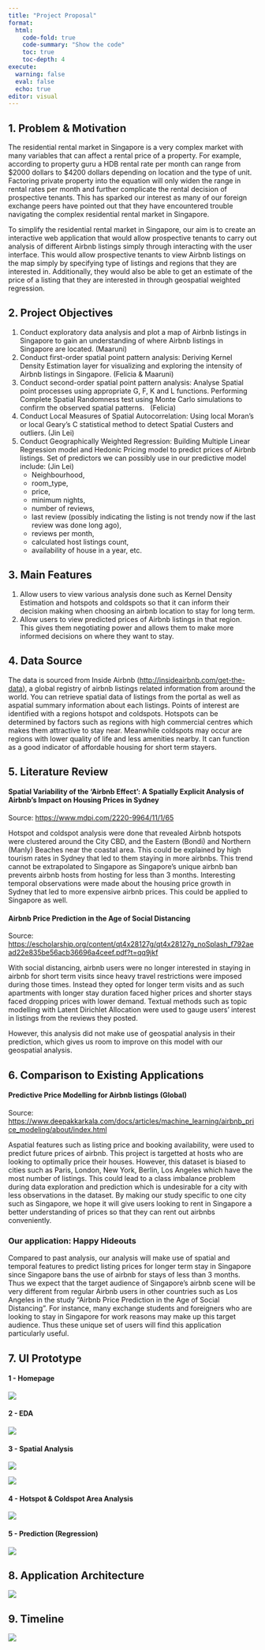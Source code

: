 ```yaml
---
title: "Project Proposal"
format: 
  html: 
    code-fold: true
    code-summary: "Show the code"
    toc: true
    toc-depth: 4
execute: 
  warning: false
  eval: false
  echo: true
editor: visual
---
```


## 1. Problem & Motivation

The residential rental market in Singapore is a very complex market with many variables that can affect a rental price of a property. For example, according to property guru a HDB rental rate per month can range from \$2000 dollars to \$4200 dollars depending on location and the type of unit. Factoring private property into the equation will only widen the range in rental rates per month and further complicate the rental decision of prospective tenants. This has sparked our interest as many of our foreign exchange peers have pointed out that they have encountered trouble navigating the complex residential rental market in Singapore.  

To simplify the residential rental market in Singapore, our aim is to create an interactive web application that would allow prospective tenants to carry out analysis of different Airbnb listings simply through interacting with the user interface. This would allow prospective tenants to view Airbnb listings on the map simply by specifying type of listings and regions that they are interested in. Additionally, they would also be able to get an estimate of the price of a listing that they are interested in through geospatial weighted regression. 

## 2. Project Objectives

1.  Conduct exploratory data analysis and plot a map of Airbnb listings in Singapore to gain an understanding of where Airbnb listings in Singapore are located. (Maaruni)
2.  Conduct first-order spatial point pattern analysis: Deriving Kernel Density Estimation layer for visualizing and exploring the intensity of Airbnb listings in Singapore. (Felicia & Maaruni)
3.  Conduct second-order spatial point pattern analysis: Analyse Spatial point processes using appropriate G, F, K and L functions. Performing Complete Spatial Randomness test using Monte Carlo simulations to confirm the observed spatial patterns.   (Felicia)
4.  Conduct Local Measures of Spatial Autocorrelation: Using local Moran’s or local Geary’s C statistical method to detect Spatial Custers and outliers. (Jin Lei)
5.  Conduct Geographically Weighted Regression: Building Multiple Linear Regression model and Hedonic Pricing model to predict prices of Airbnb listings. Set of predictors we can possibly use in our predictive model include: (Jin Lei)
    -   Neighbourhood,
    -   room_type,
    -   price,
    -   minimum nights,
    -   number of reviews,
    -   last review (possibly indicating the listing is not trendy now if the last review was done long ago),
    -   reviews per month,
    -   calculated host listings count,
    -   availability of house in a year, etc.

## 3. Main Features

1.  Allow users to view various analysis done such as Kernel Density Estimation and hotspots and coldspots so that it can inform their decision making when choosing an airbnb location to stay for long term.
2.  Allow users to view predicted prices of Airbnb listings in that region. This gives them negotiating power and allows them to make more informed decisions on where they want to stay.

## **4. Data Source**

The data is sourced from Inside Airbnb (<http://insideairbnb.com/get-the-data>), a global registry of airbnb listings related information from around the world. You can retrieve spatial data of listings from the portal as well as aspatial summary information about each listings. Points of interest are identified with a regions hotspot and coldspots. Hotspots can be determined by factors such as regions with high commercial centres which makes them attractive to stay near. Meanwhile coldspots may occur are regions with lower quality of life and less amenities nearby. It can function as a good indicator of affordable housing for short term stayers.

## **5. Literature Review**

#### Spatial Variability of the ‘Airbnb Effect’: A Spatially Explicit Analysis of Airbnb’s Impact on Housing Prices in Sydney

Source: <https://www.mdpi.com/2220-9964/11/1/65>

Hotspot and coldspot analysis were done that revealed Airbnb hotspots were clustered around the City CBD, and the Eastern (Bondi) and Northern (Manly) Beaches near the coastal area. This could be explained by high tourism rates in Sydney that led to them staying in more airbnbs. This trend cannot be extrapolated to Singapore as Singapore's unique airbnb ban prevents airbnb hosts from hosting for less than 3 months. Interesting temporal observations were made about the housing price growth in Sydney that led to more expensive airbnb prices. This could be applied to Singapore as well.

#### Airbnb Price Prediction in the Age of Social Distancing

Source: <https://escholarship.org/content/qt4x28127g/qt4x28127g_noSplash_f792aead22e835be56acb36696a4ceef.pdf?t=qq9jkf>

With social distancing, airbnb users were no longer interested in staying in airbnb for short term visits since heavy travel restrictions were imposed during those times. Instead they opted for longer term visits and as such apartments with longer stay duration faced higher prices and shorter stays faced dropping prices with lower demand. Textual methods such as topic modelling with Latent Dirichlet Allocation were used to gauge users' interest in listings from the reviews they posted.

However, this analysis did not make use of geospatial analysis in their prediction, which gives us room to improve on this model with our geospatial analysis.

## **6. Comparison to Existing Applications**

#### Predictive Price Modelling for Airbnb listings (Global)

Source: <https://www.deepakkarkala.com/docs/articles/machine_learning/airbnb_price_modeling/about/index.html>

Aspatial features such as listing price and booking availability, were used to predict future prices of airbnb. This project is targetted at hosts who are looking to optimally price their houses. However, this dataset is biased to cities such as Paris, London, New York, Berlin, Los Angeles which have the most number of listings. This could lead to a class imbalance problem during data exploration and prediction which is undesirable for a city with less observations in the dataset. By making our study specific to one city such as Singapore, we hope it will give users looking to rent in Singapore a better understanding of prices so that they can rent out airbnbs conveniently.

### Our application: Happy Hideouts

Compared to past analysis, our analysis will make use of spatial and temporal features to predict listing prices for longer term stay in Singapore since Singapore bans the use of airbnb for stays of less than 3 months. Thus we expect that the target audience of Singapore's airbnb scene will be very different from regular Airbnb users in other countries such as Los Angeles in the study "Airbnb Price Prediction in the Age of Social Distancing". For instance, many exchange students and foreigners who are looking to stay in Singapore for work reasons may make up this target audience. Thus these unique set of users will find this application particularly useful.

## **7. UI Prototype**

::: panel-tabset
#### 1 - Homepage

![](images/Screenshot%202024-03-01%20at%201.02.03%20PM.png)

#### 2 - EDA

![](images/Screenshot%202024-03-01%20at%201.02.18%20PM.png)\

#### 3 - Spatial Analysis

![](images/Screenshot%202024-03-01%20at%201.02.32%20PM.png)

![](images/Screenshot%202024-03-01%20at%201.03.40%20PM.png)

#### 4 - Hotspot & Coldspot Area Analysis

![](images/Screenshot%202024-03-01%20at%201.04.27%20PM.png)

#### 5 - Prediction (Regression)

![](images/Screenshot%202024-03-01%20at%201.04.55%20PM.png)
:::

## **8. Application Architecture**

![](images/architecturaldiagram-01.png)

## **9. Timeline**

![](images/IS415%20timeline.png)
